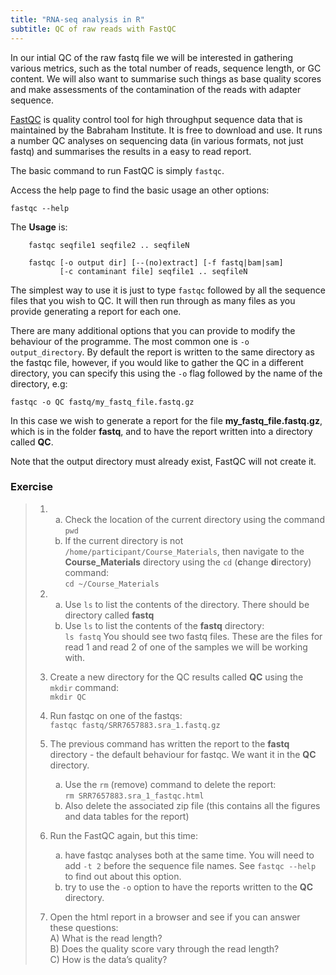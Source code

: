```yaml
---
title: "RNA-seq analysis in R"
subtitle: QC of raw reads with FastQC
---
```


In our intial QC of the raw fastq file we will be interested in gathering
various metrics, such as the total number of reads, sequence length, or GC
content.  We will also want to summarise such things as base quality scores and
make assessments of the contamination of the reads with adapter sequence. 

[FastQC](https://www.bioinformatics.babraham.ac.uk/projects/fastqc/) is 
quality control tool for high throughput sequence data that is maintained
by the Babraham Institute. It is free to download and use. It runs a number
QC analyses on sequencing data (in various formats, not just fastq) and 
summarises the results in a easy to read report.

The basic command to run FastQC is simply `fastqc`. 

Access the help page to find the basic usage an other options:

`fastqc --help`

The **Usage** is:

```
	fastqc seqfile1 seqfile2 .. seqfileN

    fastqc [-o output dir] [--(no)extract] [-f fastq|bam|sam]
           [-c contaminant file] seqfile1 .. seqfileN
```

The simplest way to use it is just to type `fastqc` followed by all the sequence 
files that you wish to QC. It will then run through as many files as you provide 
generating a report for each one.

There are many additional options that you can provide to modify the behaviour
of the programme. The most common one is `-o output_directory`. By default the
report is written to the same directory as the fastqc file, however, if you
would like to gather the QC in a different directory, you can specify this
using the `-o` flag followed by the name of the directory, e.g:

```
fastqc -o QC fastq/my_fastq_file.fastq.gz
```

In this case we wish to generate a report for the file
**my_fastq_file.fastq.gz**, which is in the folder **fastq**, and to have the
report written into a directory called **QC**.

Note that the output directory must already exist, FastQC will not create it.

### Exercise

> 1. 
>       a) Check the location of the current directory using the command `pwd`  
>       b) If the current directory is not
>       `/home/participant/Course_Materials`, then navigate to the
>       **Course_Materials** directory using the `cd` (**c**hange
>       **d**irectory) command:  
> `cd ~/Course_Materials`  
>
> 2.   
>       a) Use `ls` to list the contents of the directory. There should be directory
>    called **fastq**    
>       b) Use `ls` to list the contents of the **fastq** directory:  
>    `ls fastq`
>          You should see two fastq files. These are the files for read 1 and 
>          read 2 of one of the samples we will be working with.
>
> 3. Create a new directory for the QC results called **QC** using the `mkdir`
>    command:  
>    `mkdir QC`
>
> 4. Run fastqc on one of the fastqs:  
>    `fastqc fastq/SRR7657883.sra_1.fastq.gz`
>
> 5. The previous command has written the report to the **fastq** directory -
>    the default behaviour for fastqc. We want it in the **QC** directory. 
>       a) Use the `rm` (remove) command to delete the report:   
>          `rm SRR7657883.sra_1_fastqc.html`  
>       b) Also delete the associated zip file (this contains all the figures
>       and data tables for the report)
>
> 6. Run the FastQC again, but this time:
>       a) have fastqc analyses both at the same time. You will need to add 
>          `-t 2` before the sequence file names. See `fastqc --help` to find 
           out about this option.
>       b) try to use the `-o` option to have the reports written to the **QC** 
>          directory.
>  
> 7. Open the html report in a browser and see if you can answer these questions:  
>           A) What is the read length?  
>           B) Does the quality score vary through the read length?  
>           C) How is the data's quality?  
